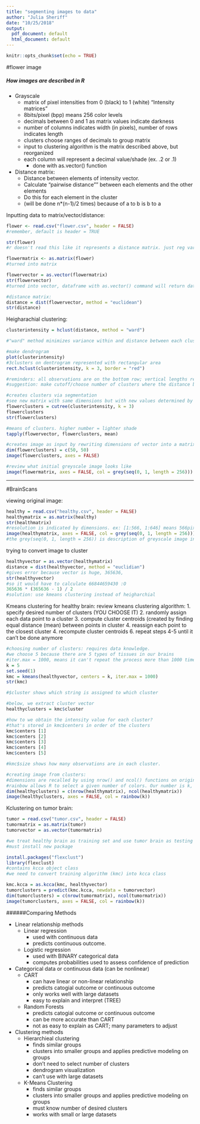 ```yaml
---
title: "segmenting images to data"
author: "Julia Sheriff"
date: "10/25/2018"
output:
  pdf_document: default
  html_document: default
---
```


```r
knitr::opts_chunk$set(echo = TRUE)
```

#flower image 

##### How images are described in R 
* Grayscale
  + matrix of pixel intensities from 0 (black) to 1 (white) "Intensity matrices"
  + 8bits/pixel (bpp) means 256 color levels
  + decimals between 0 and 1 as matrix values indicate darkness
  + number of columns indicates width (in pixels), number of rows indicates length
  + clusters choose ranges of decimals to group matrix 
  + input to clustering algorithm is the matrix described above, but reorganized
  + each column will represent a decimal value/shade (ex. .2 or .1)
    - done with as.vector() function
* Distance matrix:
  + Distance between elements of intensity vector. 
  + Calculate "pairwise distance"" between each elements and the other elements
  + Do this for each element in the cluster
  + (will be done n*(n-1)/2 times) because of a to b is b to a 
  
Inputting data to matrix/vector/distance:
```r
flower <- read.csv("flower.csv", header = FALSE)
#remember, default is header = TRUE

str(flower) 
#r doesn't read this like it represents a distance matrix. just reg vars and obs

flowermatrix <- as.matrix(flower)
#turned into matrix

flowervector = as.vector(flowermatrix)
str(flowervector)
#turned into vector, dataframe with as.vector() command will return dataframe, not individual vectors

#distance matrix:
distance = dist(flowervector, method = "euclidean")
str(distance)
```

Heigharachial clustering: 
```r
clusterintensity = hclust(distance, method = "ward") 

#"ward" method minimizes variance within and distance between each clusterplot

#make dendrogram 
plot(clusterintensity)
#3clusters on dentrogram represented with rectangular area
rect.hclust(clusterintensity, k = 3, border = "red")

#reminders: all observations are on the bottom row; vertical lengths represent distances between each cluster
#suggestion: make cutoff/choose number of clusters where the distance between different numbers of clusters is the greatest

#creates clusters via segmentation
#see new matrix with same dimensions but with new values determined by cluster number:
flowerclusters = cutree(clusterintensity, k = 3)
flowerclusters
str(flowerclusters)

#means of clusters. higher number = lighter shade
tapply(flowervector, flowerclusters, mean)

#creates image as input by rewriting dimensions of vector into a matrix with original dimensions (50 x 50)
dim(flowerclusters) = c(50, 50)
image(flowerclusters, axes = FALSE)

#review what initial greyscale image looks like 
image(flowermatrix, axes = FALSE, col = grey(seq(0, 1, length = 256)))
```

-----

#BrainScans

viewing original image:
```r
healthy = read.csv("healthy.csv", header = FALSE)
healthymatrix = as.matrix(healthy)
str(healthmatrix)
#resolution is indicated by dimensions. ex: [1:566, 1:646] means 566pixels by 646 pixels resolution
image(healthymatrix, axes = FALSE, col = grey(seq(0, 1, length = 256)))
#the grey(seq(0, 1, length = 256)) is description of greyscale image in r
```

trying to convert image to cluster 
```r
healthyvector = as.vector(healthymatrix)
distance = dist(healthyvector, method = "euclidian")
#gives error because vector is huge, 365636, 
str(healthyvector)
#so it would have to calculate 66844659430 :O
365636 * (365636 - 1) / 2
#solution: use kmeans clustering instead of heigharchial 
```

Kmeans clustering for healthy brain:
review kmeans clustering algorithm:
1. specify desired number of clusters (YOU CHOOSE IT)
2. randomly assign each data point to a cluster
3. compute cluster centroids (created by finding equal distance (mean) between points in cluster
4. reassign each point to the closest cluster
4. recompute cluster centroids
6. repeat steps 4-5 until it can't be done anymore

```r
#choosing number of clusters: requires data knowledge. 
#we choose 5 because there are 5 types of tissues in our brains
#iter.max = 1000, means it can't repeat the process more than 1000 times
k = 5
set.seed(1)
kmc = kmeans(healthyvector, centers = k, iter.max = 1000)
str(kmc)

#$cluster shows which string is assigned to which cluster

#below, we extract cluster vector
healthyclusters = kmc$cluster

#how to we obtain the intensity value for each cluster?
#that's stored in kmc$centers in order of the clusters 
kmc$centers [1]
kmc$centers [2]
kmc$centers [3]
kmc$centers [4]
kmc$centers [5]

#kmc$size shows how many observations are in each cluster.

#creating image from clusters: 
#dimensions are recalled by using nrow() and ncol() functions on original matrix image
#rainbow allows R to select a given number of colors. Our number is k, 5, our number of clusters
dim(healthyclusters) = c(nrow(healthymatrix), ncol(healthymatrix))
image(healthyclusters, axes = FALSE, col = rainbow(k))
```

Kclustering on tumor brain: 

```r
tumor = read.csv("tumor.csv", header = FALSE)
tumormatrix = as.matrix(tumor)
tumorvector = as.vector(tumormatrix)

#we treat healthy brain as training set and use tumor brain as testing set
#must install new package

install.packages("flexclust")
library(flexclust)
#contains kcca object class
#we need to convert training algorithm (kmc) into kcca class

kmc.kcca = as.kcca(kmc, healthyvector)
tumorclusters = predict(kmc.kcca, newdata = tumorvector)
dim(tumorclusters) = c(nrow(tumormatrix), ncol(tumormatrix))
image(tumorclusters, axes = FALSE, col = rainbow(k))
```

######Comparing Methods

* Linear relationship methods
  + Linear regression
    - used with continuous data
    - predicts continuous outcome. 
  + Logistic regression
    - used with BINARY categorical data
    - computes probabilities used to assess confidence of prediction
* Categorical data or continuous data (can be nonlinear)
  + CART
    - can have linear or non-linear relationship
    - predicts catogial outcome or continuous outcome 
    - only works well with large datasets 
    - easy to explain and interpret (TREE)
  + Random Forests
    - predicts catogial outcome or continuous outcome 
    - can be more accurate than CART
    - not as easy to explain as CART; many parameters to adjust
* Clustering methods
  + Hierarchieal clustering
    - finds similar groups
    - clusters into smaller groups and applies predictive modeling on groups 
    - don't need to select number of clusters
    - dendrogram visualization
    - can't use with large datasets
  + K-Means Clustering
    - finds similar groups
    - clusters into smaller groups and applies predictive modeling on groups
    - must know number of desired clusters 
    - works with small or large datasets 


